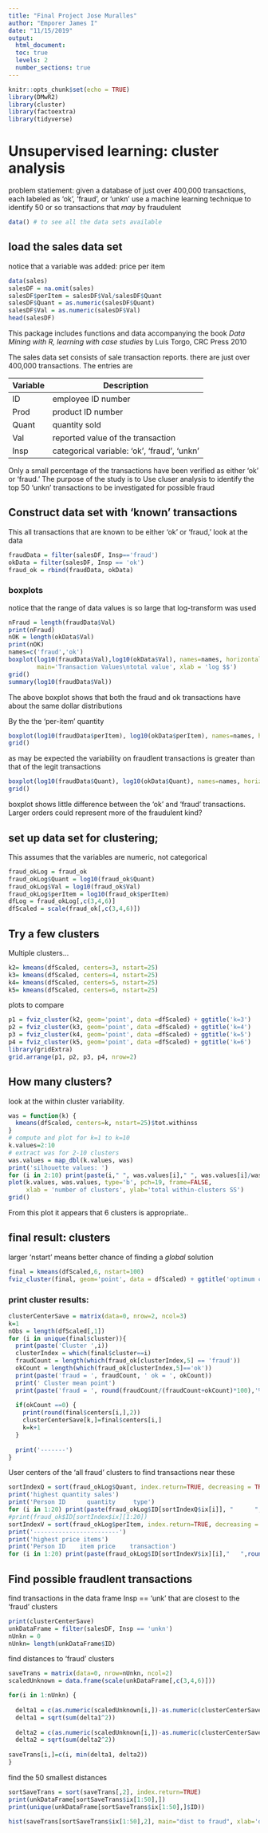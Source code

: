 ---
title: "Final Project Jose Muralles"
author: "Emporer James I"
date: "11/15/2019"
output: 
  html_document:
  toc: true
  levels: 2
  number_sections: true
---

```{r setup }
knitr::opts_chunk$set(echo = TRUE)
library(DMwR2)
library(cluster)
library(factoextra)
library(tidyverse)
```

# Unsupervised learning: cluster analysis
problem statiement: given a database of just over 400,000 transactions, each labeled as 'ok', 'fraud', or 'unkn' use a machine learning technique to identify 50 or so transactions that *may* by fraudulent

```{r dataSets, echo=FALSE, include=FALSE}
data() # to see all the data sets available
```

## load the sales data set  
notice that a variable was added: price per item

```{r}
data(sales)
salesDF = na.omit(sales)
salesDF$perItem = salesDF$Val/salesDF$Quant
salesDF$Quant = as.numeric(salesDF$Quant)
salesDF$Val = as.numeric(salesDF$Val)
head(salesDF)
```


This package includes functions and data accompanying the book
*Data Mining with R, learning with case studies* by Luis Torgo, CRC Press 2010

The sales data set consists of sale transaction reports.  there are just over 400,000 transactions.  The entries are 

Variable |  Description
---------|----------------
ID      | employee ID number   
Prod     | product ID number 
Quant    | quantity sold
Val     |  reported value of the transaction
Insp    | categorical variable: 'ok', 'fraud', 'unkn'

Only a small percentage of the transactions have been verified as either 'ok' or 'fraud.' 
The purpose of the study is to Use cluser analysis to identify the top 50 'unkn' transactions to be investigated for possible fraud

## Construct data set with 'known' transactions
This all transactions that are known to be either 'ok' or 'fraud,' look at the data

```{r}
fraudData = filter(salesDF, Insp=='fraud')
okData = filter(salesDF, Insp == 'ok')
fraud_ok = rbind(fraudData, okData)
```

### boxplots
notice that the range of data values is so large that log-transform was used

```{r}
nFraud = length(fraudData$Val)
print(nFraud)
nOK = length(okData$Val)
print(nOK)
names=c('fraud','ok')
boxplot(log10(fraudData$Val),log10(okData$Val), names=names, horizontal = TRUE, 
        main='Transaction Values\ntotal value', xlab = 'log $$')
grid()
summary(log10(fraudData$Val))
```


The above boxplot shows that both the fraud and ok transactions have about the same dollar distributions


By the the 'per-item' quantity

```{r}
boxplot(log10(fraudData$perItem), log10(okData$perItem), names=names, horizontal = TRUE, main='Transaction Values\nitem price', xlab = 'log price per item')
grid()
```

as may be expected the variability on fraudlent transactions is greater than that of the legit transactions

```{r}
boxplot(log10(fraudData$Quant), log10(okData$Quant), names=names, horizontal = TRUE, main='Quantity of transactions', xlab = 'log number of transactions')
grid()
```

boxplot shows little difference between the 'ok' and 'fraud' transactions.  Larger orders could represent more of the fraudulent kind?

## set up data set for clustering; 
This assumes that the variables are numeric, not categorical

```{r}
fraud_okLog = fraud_ok
fraud_okLog$Quant = log10(fraud_ok$Quant)
fraud_okLog$Val = log10(fraud_ok$Val)
fraud_okLog$perItem = log10(fraud_ok$perItem)
dfLog = fraud_okLog[,c(3,4,6)]
dfScaled = scale(fraud_ok[,c(3,4,6)])
```


##  Try a few clusters  
Multiple clusters...

```{r}
k2= kmeans(dfScaled, centers=3, nstart=25)
k3= kmeans(dfScaled, centers=4, nstart=25)
k4= kmeans(dfScaled, centers=5, nstart=25)
k5= kmeans(dfScaled, centers=6, nstart=25)
```

plots to compare

```{r comparePlots}
p1 = fviz_cluster(k2, geom='point', data =dfScaled) + ggtitle('k=3')
p2 = fviz_cluster(k3, geom='point', data =dfScaled) + ggtitle('k=4')
p3 = fviz_cluster(k4, geom='point', data =dfScaled) + ggtitle('k=5')
p4 = fviz_cluster(k5, geom='point', data =dfScaled) + ggtitle('k=6')
library(gridExtra)
grid.arrange(p1, p2, p3, p4, nrow=2)
```

## How many clusters?   
look at the within cluster variability.   

```{r withinClusterPlot }
was = function(k) {
  kmeans(dfScaled, centers=k, nstart=25)$tot.withinss 
}
# compute and plot for k=1 to k=10
k.values=2:10
# extract was for 2-10 clusters
was.values = map_dbl(k.values, was)
print('silhouette values: ')
for (i in 2:10) print(paste(i," ", was.values[i]," ", was.values[i]/was.values[1]*100,"%"))
plot(k.values, was.values, type='b', pch=19, frame=FALSE, 
     xlab = 'number of clusters', ylab='total within-clusters SS')
grid()
```

From this plot it appears that 6 clusters is appropriate.. 

## final result: clusters
larger 'nstart' means better chance of finding a _global_ solution

```{r}
final = kmeans(dfScaled,6, nstart=100)
fviz_cluster(final, geom='point', data = dfScaled) + ggtitle('optimum clusters')
```

### print cluster results:

```{r echo = FALSE}
clusterCenterSave = matrix(data=0, nrow=2, ncol=3)
k=1
nObs = length(dfScaled[,1])
for (i in unique(final$cluster)){
  print(paste('Cluster ',i))
  clusterIndex = which(final$cluster==i)
  fraudCount = length(which(fraud_ok[clusterIndex,5] == 'fraud'))
  okCount = length(which(fraud_ok[clusterIndex,5]=='ok'))
  print(paste('fraud = ', fraudCount, ' ok = ', okCount))
  print(' Cluster mean point')
  print(paste('fraud = ', round(fraudCount/(fraudCount+okCount)*100),'%'))
  
  if(okCount ==0) {
    print(round(final$centers[i,],2))
    clusterCenterSave[k,]=final$centers[i,]
    k=k+1
  }
  
  print('-------')
}
```

User centers of the 'all fraud' clusters to find transactions near these 

```{r echo=FALSE}
sortIndexQ = sort(fraud_okLog$Quant, index.return=TRUE, decreasing = TRUE)
print('highest quantity sales')
print('Person ID      quantity     type')
for (i in 1:20) print(paste(fraud_okLog$ID[sortIndexQ$ix[i]], "      ",round(10^fraud_okLog$Quant[sortIndexQ$ix[i]]),"   ", fraud_okLog$Insp[sortIndexQ$ix[i]]))
#print(fraud_ok$ID[sortIndex$ix][1:20])
sortIndexV = sort(fraud_okLog$perItem, index.return=TRUE, decreasing = TRUE)
print('------------------------')
print('highest price items')
print('Person ID    item price    transaction')
for (i in 1:20) print(paste(fraud_okLog$ID[sortIndexV$ix][i],"   ",round(10^(fraud_okLog$perItem[sortIndexV$ix[i]]),4), "       ", fraud_okLog$Insp[sortIndexV$ix[i]]))
```

## Find possible fraudlent transactions
find transactions in the data frame Insp == 'unk' that are closest to the 'fraud' clusters

```{r}
print(clusterCenterSave)
unkDataFrame = filter(salesDF, Insp == 'unkn')
nUnkn = 0
nUnkn= length(unkDataFrame$ID)
```

find distances to 'fraud' clusters

```{r}
saveTrans = matrix(data=0, nrow=nUnkn, ncol=2)
scaledUnknown = data.frame(scale(unkDataFrame[,c(3,4,6)]))

for(i in 1:nUnkn) {
  
  delta1 = c(as.numeric(scaledUnknown[i,])-as.numeric(clusterCenterSave[1,]))
  delta1 = sqrt(sum(delta1^2))
  
  delta2 = c(as.numeric(scaledUnknown[i,])-as.numeric(clusterCenterSave[2,]))
  delta2 = sqrt(sum(delta2^2))
  
saveTrans[i,]=c(i, min(delta1, delta2))
}

```

find the 50 smallest distances

```{r}
sortSaveTrans = sort(saveTrans[,2], index.return=TRUE)
print(unkDataFrame[sortSaveTrans$ix[1:50],])
print(unique(unkDataFrame[sortSaveTrans$ix[1:50],]$ID))
```
```{r}
hist(saveTrans[sortSaveTrans$ix[1:50],2], main="dist to fraud", xlab='dist', freq=FALSE)
```
